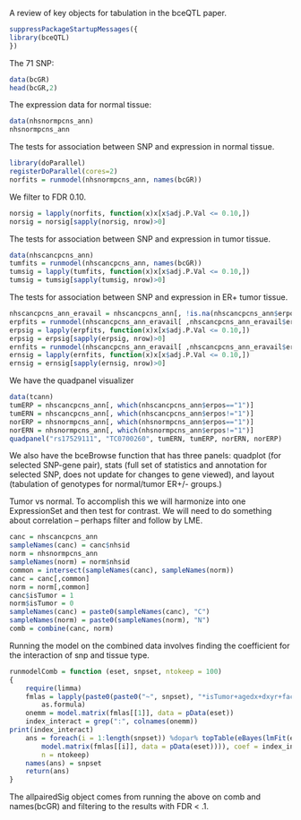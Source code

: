 
A review of key objects for tabulation in the bceQTL paper.

```r
suppressPackageStartupMessages({
library(bceQTL)
})
```

The 71 SNP:
```r
data(bcGR)
head(bcGR,2)
```

The expression data for normal tissue:
```r
data(nhsnormpcns_ann)
nhsnormpcns_ann
```

The tests for association between SNP and expression in normal tissue.

```r
library(doParallel)
registerDoParallel(cores=2)
norfits = runmodel(nhsnormpcns_ann, names(bcGR))
```

We filter to FDR 0.10.

```r
norsig = lapply(norfits, function(x)x[x$adj.P.Val <= 0.10,])
norsig = norsig[sapply(norsig, nrow)>0]
```

The tests for association between SNP and expression in tumor tissue.

```r
data(nhscancpcns_ann)
tumfits = runmodel(nhscancpcns_ann, names(bcGR))
tumsig = lapply(tumfits, function(x)x[x$adj.P.Val <= 0.10,])
tumsig = tumsig[sapply(tumsig, nrow)>0]
```

The tests for association between SNP and expression in ER+ tumor tissue.

```r
nhscancpcns_ann_eravail = nhscancpcns_ann[, !is.na(nhscancpcns_ann$erpos)]
erpfits = runmodel(nhscancpcns_ann_eravail[ ,nhscancpcns_ann_eravail$erpos==1], names(bcGR))
erpsig = lapply(erpfits, function(x)x[x$adj.P.Val <= 0.10,])
erpsig = erpsig[sapply(erpsig, nrow)>0]
ernfits = runmodel(nhscancpcns_ann_eravail[ ,nhscancpcns_ann_eravail$erpos==0], names(bcGR), ntokeep=200)
ernsig = lapply(ernfits, function(x)x[x$adj.P.Val <= 0.10,])
ernsig = ernsig[sapply(ernsig, nrow)>0]
```

We have the quadpanel visualizer
```r
data(tcann)
tumERP = nhscancpcns_ann[, which(nhscancpcns_ann$erpos=="1")]
tumERN = nhscancpcns_ann[, which(nhscancpcns_ann$erpos!="1")]
norERP = nhsnormpcns_ann[, which(nhsnormpcns_ann$erpos=="1")]
norERN = nhsnormpcns_ann[, which(nhsnormpcns_ann$erpos!="1")]
quadpanel("rs17529111", "TC0700260", tumERN, tumERP, norERN, norERP)
```

We also have the bceBrowse function that has three panels:
quadplot (for selected SNP-gene pair), stats (full set of
statistics and annotation for selected SNP, does not update
for changes to gene viewed), and layout (tabulation of
genotypes for normal/tumor ER+/- groups.)  

Tumor vs normal.  To accomplish this we will harmonize
into one ExpressionSet and then test for contrast.
We will need to do something about correlation -- perhaps
filter and follow by LME.

```r
canc = nhscancpcns_ann
sampleNames(canc) = canc$nhsid
norm = nhsnormpcns_ann
sampleNames(norm) = norm$nhsid
common = intersect(sampleNames(canc), sampleNames(norm))
canc = canc[,common]
norm = norm[,common]
canc$isTumor = 1
norm$isTumor = 0
sampleNames(canc) = paste0(sampleNames(canc), "C")
sampleNames(norm) = paste0(sampleNames(norm), "N")
comb = combine(canc, norm)
```

Running the model on the combined data involves finding the
coefficient for the interaction of snp and tissue type.
```r
runmodelComb = function (eset, snpset, ntokeep = 100) 
{
    require(limma)
    fmlas = lapply(paste0(paste0("~", snpset), "*isTumor+agedx+dxyr+factor(PlateNum)+factor(nhsid)"), 
        as.formula)
    onemm = model.matrix(fmlas[[1]], data = pData(eset))
    index_interact = grep(":", colnames(onemm))
print(index_interact)
    ans = foreach(i = 1:length(snpset)) %dopar% topTable(eBayes(lmFit(eset, 
        model.matrix(fmlas[[i]], data = pData(eset)))), coef = index_interact, 
        n = ntokeep)
    names(ans) = snpset
    return(ans)
}
```

The allpairedSig object comes from running the above on comb and names(bcGR)
and filtering to the results with FDR < .1.

